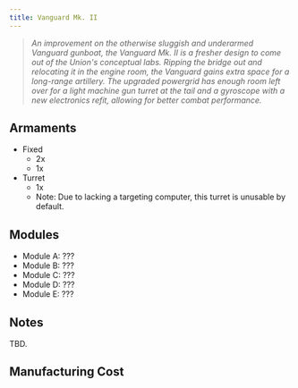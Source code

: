 ```yaml
---
title: Vanguard Mk. II
---
```


> *An improvement on the otherwise sluggish and underarmed Vanguard gunboat, the Vanguard Mk. II is a fresher design to come out of the Union's conceptual labs. Ripping the bridge out and relocating it in the engine room, the Vanguard gains extra space for a long-range artillery. The upgraded powergrid has enough room left over for a light machine gun turret at the tail and a gyroscope with a new electronics refit, allowing for better combat performance.*


## Armaments

* Fixed
    * 2x <ShipWeapon weaponID="SHISlugthrowerTurret" />
    * 1x <ShipWeapon weaponID="Type99Artillery" />
* Turret
    * 1x <ShipWeapon weaponID="WeaponTurretPDTNCWL" />
    * Note: Due to lacking a targeting computer, this turret is unusable by default.


## Modules

* Module A: ??? 
* Module B: ??? 
* Module C: ???
* Module D: ???
* Module E: ???



## Notes

TBD.


## Manufacturing Cost

<ShipCost shipName="VanguardTwo" />